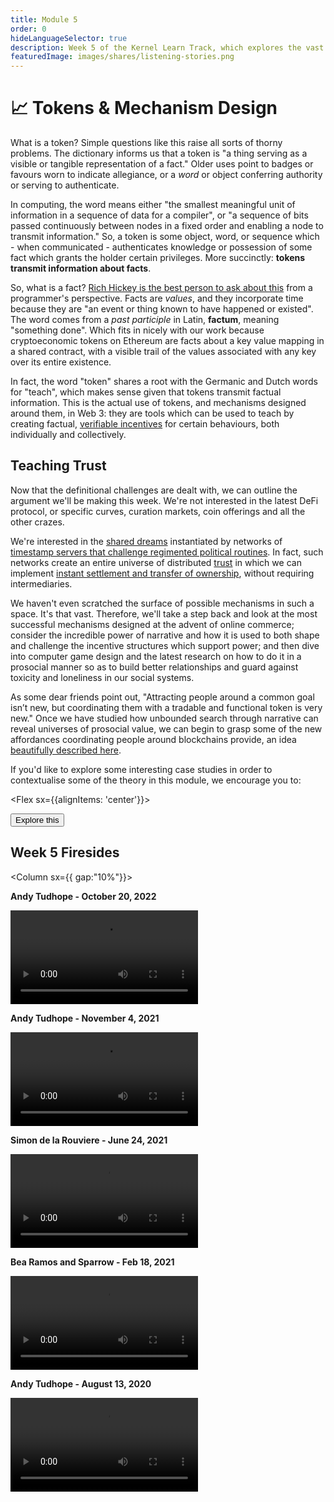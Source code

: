 ```yaml
---
title: Module 5
order: 0
hideLanguageSelector: true
description: Week 5 of the Kernel Learn Track, which explores the vast space of tokens and mechanism design enabled within a digital universe of distributed trust.
featuredImage: images/shares/listening-stories.png
---
```


# 📈 Tokens & Mechanism Design

What is a token? Simple questions like this raise all sorts of thorny problems. The dictionary 
informs us that a token is "a thing serving as a visible or tangible representation of a fact." 
Older uses point to badges or favours worn to indicate allegiance, or a _word_ or object 
conferring authority or serving to authenticate.

In computing, the word means either "the smallest meaningful unit of information in a sequence 
of data for a compiler", or "a sequence of bits passed continuously between nodes in a fixed 
order and enabling a node to transmit information." So, a token is some object, word, or 
sequence which - when communicated - authenticates knowledge or possession of some fact which 
grants the holder certain privileges. More succinctly: **tokens transmit information about facts**.

So, what is a fact? [Rich Hickey is the best person to ask about this](https://youtu.be/-6BsiVyC1kM?t=1207) 
from a programmer's perspective. Facts are _values_, and they incorporate time because they are 
"an event or thing known to have happened or existed". The word comes from a _past participle_ 
in Latin, **factum**, meaning "something done". Which fits in nicely with our work because 
cryptoeconomic tokens on Ethereum are facts about a key value mapping in a shared contract, 
with a visible trail of the values associated with any key over its entire existence.

In fact, the word "token" shares a root with the Germanic and Dutch words for "teach", which 
makes sense given that tokens transmit factual information. This is the actual use of tokens, 
and mechanisms designed around them, in Web 3: they are tools which can be used to teach by 
creating factual, [verifiable incentives](/learn/module-3/lock-it-open/#the-path-forward) for 
certain behaviours, both individually and collectively.

## Teaching Trust

Now that the definitional challenges are dealt with, we can outline the argument we'll be making this week. We're not interested in the latest DeFi protocol, or specific curves, curation markets, coin offerings and all the other crazes.

We're interested in the [shared dreams](/learn/module-1/dreamers) instantiated by networks of [timestamp servers that challenge regimented political routines](/learn/module-4/the-garden/#shared-realities). In fact, such networks create an entire universe of distributed [trust](/learn/module-0/trust/) in which we can implement [instant settlement and transfer of ownership](/learn/module-0/money-language/#open-protocols-and-a-network-of-value), without requiring intermediaries.

We haven't even scratched the surface of possible mechanisms in such a space. It's that vast. Therefore, we'll take a step back and look at the most successful mechanisms designed at the advent of online commerce; consider the incredible power of narrative and how it is used to both shape and challenge the incentive structures which support power; and then dive into computer game design and the latest research on how to do it in a prosocial manner so as to build better relationships and guard against toxicity and loneliness in our social systems.

As some dear friends point out, "Attracting people around a common goal isn’t new, but coordinating them with a tradable and functional token is very new." Once we have studied how unbounded search through narrative can reveal universes of prosocial value, we can begin to grasp some of the new affordances coordinating people around blockchains provide, an idea [beautifully described here](https://www.daoistry.com/mindsets/blockchain-coordination/).

If you'd like to explore some interesting case studies in order to contextualise some of the theory in this module, we encourage you to:

<Aligner center>

<Flex sx={{alignItems: 'center'}}>
  
  <Button to='/tokens/' secondary inline>
    Explore this
  </Button>

</Flex>

</Aligner>

## Week 5 Firesides

<Column sx={{ gap:"10%"}}>

<Box>

**Andy Tudhope - October 20, 2022**

<Video src="https://www.youtube-nocookie.com/embed/NfKZkIlC2sE?start=245" />

</Box>

<Box>

**Andy Tudhope - November 4, 2021**

<Video src="https://www.youtube-nocookie.com/embed/OtP9zVvmG1I?start=329" />

</Box>

<Box>

**Simon de la Rouviere - June 24, 2021**

<Video src="https://www.youtube-nocookie.com/embed/KQb6ok5SRV4?start=264" />

</Box>

<Box>

**Bea Ramos and Sparrow - Feb 18, 2021**

<Video src="https://www.youtube-nocookie.com/embed/NUO86413eD4?start=132" />

</Box>

<Box>

**Andy Tudhope - August 13, 2020**

<Video src="https://www.youtube-nocookie.com/embed/JVDcfwWkP18?start=361" />

</Box>

</Column>
